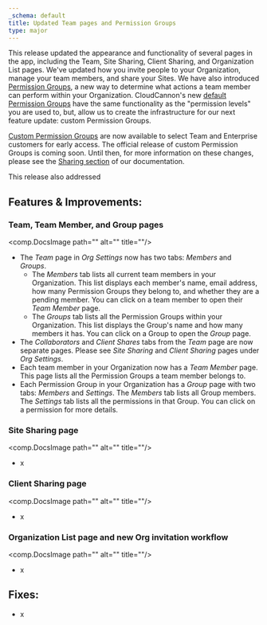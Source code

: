 ```yaml
---
_schema: default
title: Updated Team pages and Permission Groups
type: major
---
```

This release updated the appearance and functionality of several pages in the app, including the Team, Site Sharing, Client Sharing, and Organization List pages. We've updated how you invite people to your Organization, manage your team members, and share your Sites. We have also introduced [Permission Groups](/documentation/articles/what-are-permission-groups/), a new way to determine what actions a team member can perform within your Organization. CloudCannon's new [default Permission Groups](/documentation/articles/what-are-default-permission-groups/) have the same functionality as the "permission levels" you are used to, but, allow us to create the infrastructure for our next feature update: custom Permission Groups.

[Custom Permission Groups](/documentation/articles/what-are-custom-permission-groups/) are now available to select Team and Enterprise customers for early access. The official release of custom Permission Groups is coming soon. Until then, for more information on these changes, please see the [Sharing section](/documentation/articles/introduction-to-sharing/) of our documentation.

This release also addressed

## Features & Improvements:

### Team, Team Member, and Group pages

<comp.DocsImage path="" alt="" title=""/>

* The *Team* page in *Org Settings* now has two tabs: *Members* and *Groups*.
  * The *Members* tab lists all current team members in your Organization. This list displays each member's name, email address, how many Permission Groups they belong to, and whether they are a pending member. You can click on a team member to open their *Team Member* page.
  * The *Groups* tab lists all the Permission Groups within your Organization. This list displays the Group's name and how many members it has. You can click on a Group to open the *Group* page.
* The *Collaborators* and *Client Shares* tabs from the *Team* page are now separate pages. Please see *Site Sharing* and *Client Sharing* pages under *Org Settings*.
* Each team member in your Organization now has a *Team Member* page. This page lists all the Permission Groups a team member belongs to.
* Each Permission Group in your Organization has a *Group* page with two tabs: *Members* and *Settings*. The *Members* tab lists all Group members. The *Settings* tab lists all the permissions in that Group. You can click on a permission for more details.

### Site Sharing page

<comp.DocsImage path="" alt="" title=""/>

* x

### Client Sharing page

<comp.DocsImage path="" alt="" title=""/>

* x

### Organization List page and new Org invitation workflow

<comp.DocsImage path="" alt="" title=""/>

* x

## Fixes:

* x